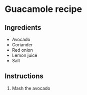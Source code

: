 # Guacamole recipe

## Ingredients
- Avocado  
- Coriander  
- Red onion  
- Lemon juice  
- Salt  

## Instructions
1. Mash the avocado

